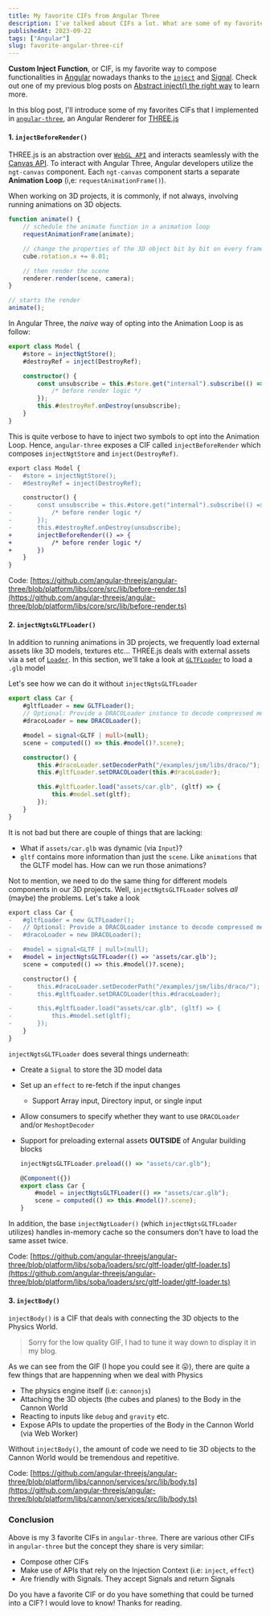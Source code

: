 ```yaml
---
title: My favorite CIFs from Angular Three
description: I've talked about CIFs a lot. What are some of my favorites from Angular Three ?
publishedAt: 2023-09-22
tags: ["Angular"]
slug: favorite-angular-three-cif
---
```



**Custom Inject Function**, or CIF, is my favorite way to compose functionalities in [Angular](https://angular.io) nowadays
thanks to the [`inject`](https://angular.io/api/core/inject) and [Signal](https://angular.io/guide/signals). Check out one
of my previous blog posts on [Abstract inject() the right way](./inject-function-the-right-way) to learn more.

In this blog post, I'll introduce some of my favorites CIFs that I implemented in [`angular-three`](https://github.com/angular-threejs/angular-three),
an Angular Renderer for [THREE.js](https://threejs.org)

#### 1. `injectBeforeRender()`

THREE.js is an abstraction over [`WebGL API`](https://developer.mozilla.org/en-US/docs/Web/API/WebGL_API) and interacts
seamlessly with the [Canvas API](https://developer.mozilla.org/en-US/docs/Web/API/Canvas_API). To interact with Angular Three,
Angular developers utilize the `ngt-canvas` component. Each `ngt-canvas` component starts a separate **Animation Loop**
(i,e: `requestAnimationFrame()`).

When working on 3D projects, it is commonly, if not always, involving running animations on 3D objects.

```ts
function animate() {
    // schedule the animate function in a animation loop
    requestAnimationFrame(animate);

    // change the properties of the 3D object bit by bit on every frame (before render step)
    cube.rotation.x += 0.01;

    // then render the scene
    renderer.render(scene, camera);
}

// starts the render
animate();
```

In Angular Three, the _naive_ way of opting into the Animation Loop is as follow:

```ts
export class Model {
    #store = injectNgtStore();
    #destroyRef = inject(DestroyRef);

    constructor() {
        const unsubscribe = this.#store.get("internal").subscribe(() => {
            /* before render logic */
        });
        this.#destroyRef.onDestroy(unsubscribe);
    }
}
```

This is quite verbose to have to inject two symbols to opt into the Animation Loop. Hence, `angular-three` exposes a CIF called
`injectBeforeRender` which composes `injectNgtStore` and `inject(DestroyRef)`.

```diff
export class Model {
-   #store = injectNgtStore();
-   #destroyRef = inject(DestroyRef);

    constructor() {
-       const unsubscribe = this.#store.get("internal").subscribe(() => {
-           /* before render logic */
-       });
-       this.#destroyRef.onDestroy(unsubscribe);
+       injectBeforeRender(() => {
+           /* before render logic */
+       })
    }
}
```

Code: [https://github.com/angular-threejs/angular-three/blob/platform/libs/core/src/lib/before-render.ts](https://github.com/angular-threejs/angular-three/blob/platform/libs/core/src/lib/before-render.ts)

#### 2. `injectNgtsGLTFLoader()`

In addition to running animations in 3D projects, we frequently load external assets like 3D models, textures etc... THREE.js deals with
external assets via a set of [`Loader`](https://threejs.org/docs/index.html?q=loader#api/en/loaders/Loader). In this section, we'll take a look at
[`GLTFLoader`](https://threejs.org/docs/index.html?q=loader#examples/en/loaders/GLTFLoader) to load a `.glb` model

Let's see how we can do it without `injectNgtsGLTFLoader`

```ts
export class Car {
    #gltfLoader = new GLTFLoader();
    // Optional: Provide a DRACOLoader instance to decode compressed mesh data
    #dracoLoader = new DRACOLoader();

    #model = signal<GLTF | null>(null);
    scene = computed(() => this.#model()?.scene);

    constructor() {
        this.#dracoLoader.setDecoderPath("/examples/jsm/libs/draco/");
        this.#gltfLoader.setDRACOLoader(this.#dracoLoader);

        this.#gltfLoader.load("assets/car.glb", (gltf) => {
            this.#model.set(gltf);
        });
    }
}
```

It is not bad but there are couple of things that are lacking:

-   What if `assets/car.glb` was dynamic (via `Input`)?
-   `gltf` contains more information than just the `scene`. Like `animations` that the GLTF model has. How can we run those animations?

Not to mention, we need to do the same thing for different models components in our 3D projects. Well, `injectNgtsGLTFLoader` solves
_all_ (maybe) the problems. Let's take a look

```diff
export class Car {
-   #gltfLoader = new GLTFLoader();
-   // Optional: Provide a DRACOLoader instance to decode compressed mesh data
-   #dracoLoader = new DRACOLoader();

-   #model = signal<GLTF | null>(null);
+   #model = injectNgtsGLTFLoader(() => 'assets/car.glb');
    scene = computed(() => this.#model()?.scene);

    constructor() {
-       this.#dracoLoader.setDecoderPath("/examples/jsm/libs/draco/");
-       this.#gltfLoader.setDRACOLoader(this.#dracoLoader);

-       this.#gltfLoader.load("assets/car.glb", (gltf) => {
-           this.#model.set(gltf);
-       });
    }
}
```

`injectNgtsGLTFLoader` does several things underneath:

-   Create a `Signal` to store the 3D model data
-   Set up an `effect` to re-fetch if the input changes
    -   Support Array input, Directory input, or single input
-   Allow consumers to specify whether they want to use `DRACOLoader` and/or `MeshoptDecoder`
-   Support for preloading external assets **OUTSIDE** of Angular building blocks

    ```ts
    injectNgtsGLTFLoader.preload(() => "assets/car.glb");

    @Component({})
    export class Car {
        #model = injectNgtsGLTFLoader(() => "assets/car.glb");
        scene = computed(() => this.#model()?.scene);
    }
    ```

In addition, the base `injectNgtLoader()` (which `injectNgtsGLTFLoader` utilizes) handles in-memory cache so the consumers
don't have to load the same asset twice.

Code: [https://github.com/angular-threejs/angular-three/blob/platform/libs/soba/loaders/src/gltf-loader/gltf-loader.ts](https://github.com/angular-threejs/angular-three/blob/platform/libs/soba/loaders/src/gltf-loader/gltf-loader.ts)

#### 3. `injectBody()`

`injectBody()` is a CIF that deals with connecting the 3D objects to the Physics World.

<BlogImage src={cannonDemo} alt="injectBody Demo" />

> Sorry for the low quality GIF, I had to tune it way down to display it in my blog.

As we can see from the GIF (I hope you could see it 😛), there are quite a few things that are happenning
when we deal with Physics

-   The physics engine itself (i.e: `cannonjs`)
-   Attaching the 3D objects (the cubes and planes) to the Body in the Cannon World
-   Reacting to inputs like `debug` and `gravity` etc.
-   Expose APIs to update the properties of the Body in the Cannon World (via Web Worker)

Without `injectBody()`, the amount of code we need to tie 3D objects to the Cannon World would be tremendous and repetitive.

Code: [https://github.com/angular-threejs/angular-three/blob/platform/libs/cannon/services/src/lib/body.ts](https://github.com/angular-threejs/angular-three/blob/platform/libs/cannon/services/src/lib/body.ts)

### Conclusion

Above is my 3 favorite CIFs in `angular-three`. There are various other CIFs in `angular-three` but the concept they share is very similar:

-   Compose other CIFs
-   Make use of APIs that rely on the Injection Context (i.e: `inject`, `effect`)
-   Are friendly with Signals. They accept Signals and return Signals

Do you have a favorite CIF or do you have something that could be turned into a CIF? I would love to know! Thanks for reading.
